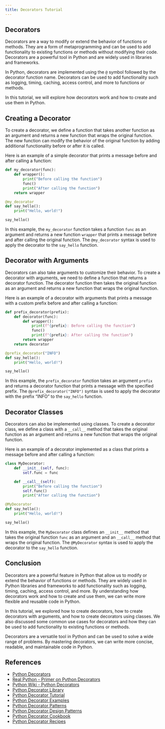 ---
title: Decorators Tutorial
---

## Decorators

Decorators are a way to modify or extend the behavior of functions or methods. They are a form of metaprogramming and can be used to add functionality to existing functions or methods without modifying their code. Decorators are a powerful tool in Python and are widely used in libraries and frameworks.

In Python, decorators are implemented using the `@` symbol followed by the decorator function name. Decorators can be used to add functionality such as logging, timing, caching, access control, and more to functions or methods.

In this tutorial, we will explore how decorators work and how to create and use them in Python.

## Creating a Decorator

To create a decorator, we define a function that takes another function as an argument and returns a new function that wraps the original function. The new function can modify the behavior of the original function by adding additional functionality before or after it is called.

Here is an example of a simple decorator that prints a message before and after calling a function:

```{python}
def my_decorator(func):
    def wrapper():
        print("Before calling the function")
        func()
        print("After calling the function")
    return wrapper

@my_decorator
def say_hello():
    print("Hello, world!")

say_hello()
```

In this example, the `my_decorator` function takes a function `func` as an argument and returns a new function `wrapper` that prints a message before and after calling the original function. The `@my_decorator` syntax is used to apply the decorator to the `say_hello` function.

## Decorator with Arguments

Decorators can also take arguments to customize their behavior. To create a decorator with arguments, we need to define a function that returns a decorator function. The decorator function then takes the original function as an argument and returns a new function that wraps the original function.

Here is an example of a decorator with arguments that prints a message with a custom prefix before and after calling a function:

```{python}
def prefix_decorator(prefix):
    def decorator(func):
        def wrapper():
            print(f"{prefix}: Before calling the function")
            func()
            print(f"{prefix}: After calling the function")
        return wrapper
    return decorator

@prefix_decorator("INFO")
def say_hello():
    print("Hello, world!")

say_hello()
```

In this example, the `prefix_decorator` function takes an argument `prefix` and returns a decorator function that prints a message with the specified prefix. The `@prefix_decorator("INFO")` syntax is used to apply the decorator with the prefix "INFO" to the `say_hello` function.

## Decorator Classes

Decorators can also be implemented using classes. To create a decorator class, we define a class with a `__call__` method that takes the original function as an argument and returns a new function that wraps the original function.

Here is an example of a decorator implemented as a class that prints
a message before and after calling a function:

```{python}
class MyDecorator:
    def __init__(self, func):
        self.func = func

    def __call__(self):
        print("Before calling the function")
        self.func()
        print("After calling the function")

@MyDecorator
def say_hello():
    print("Hello, world!")

say_hello()
```


In this example, the `MyDecorator` class defines an `__init__` method that takes the original function `func` as an argument and an `__call__` method that wraps the original function. The `@MyDecorator` syntax is used to apply the decorator to the `say_hello` function.

## Conclusion

Decorators are a powerful feature in Python that allow us to modify or extend the behavior of functions or methods. They are widely used in Python libraries and frameworks to add functionality such as logging, timing, caching, access control, and more. By understanding how decorators work and how to create and use them, we can write more flexible and reusable code in Python.

In this tutorial, we explored how to create decorators, how to create decorators with arguments, and how to create decorators using classes. We also discussed some common use cases for decorators and how they can be used to add functionality to existing functions or methods.

Decorators are a versatile tool in Python and can be used to solve a wide range of problems. By mastering decorators, we can write more concise, readable, and maintainable code in Python.

## References

- [Python Decorators](https://docs.python.org/3/glossary.html#term-decorator)
- [Real Python - Primer on Python Decorators](https://realpython.com/primer-on-python-decorators/)
- [Python Wiki - Python Decorators](https://wiki.python.org/moin/PythonDecorators)
- [Python Decorator Library](https://wiki.python.org/moin/PythonDecoratorLibrary)
- [Python Decorator Tutorial](https://www.datacamp.com/community/tutorials/decorators-python)
- [Python Decorator Examples](https://www.programiz.com/python-programming/decorator)
- [Python Decorator Patterns](https://python-patterns.guide/gang-of-four/decorator-pattern/)
- [Python Decorator Design Patterns](https://refactoring.guru/design-patterns/decorator/python/example)
- [Python Decorator Cookbook](https://python-3-patterns-idioms-test.readthedocs.io/en/latest/PythonDecorators.html)
- [Python Decorator Recipes](https://python-3-patterns-idioms-test.readthedocs.io/en/latest/PythonDecorators.html#recipes)
